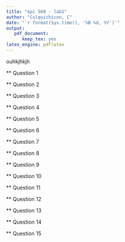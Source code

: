 ```yaml
---
title: "epi 560 - lab1"
author: "Culquichicon, C"
date: "`r format(Sys.time(), '%B %d, %Y')`"
output: 
   pdf_document: 
      keep_tex: yes
latex_engine: pdflatex
---
```



ouhkjhkjh

** Question 1

** Question 2

** Question 3

** Question 4

** Question 5

** Question 6

** Question 7

** Question 8

** Question 9

** Question 10

** Question 11

** Question 12

** Question 13

** Question 14

** Question 15